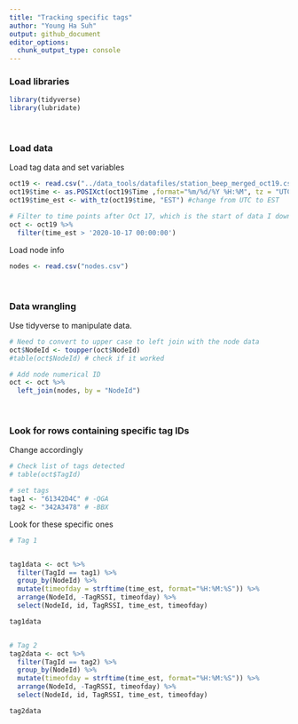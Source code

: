 ```yaml
---
title: "Tracking specific tags"
author: "Young Ha Suh"
output: github_document
editor_options: 
  chunk_output_type: console
---
```


### Load libraries
```r
library(tidyverse)
library(lubridate)
```

<br>

### Load data

Load tag data and set variables
```r
oct19 <- read.csv("../data_tools/datafiles/station_beep_merged_oct19.csv" )
oct19$time <- as.POSIXct(oct19$Time ,format="%m/%d/%Y %H:%M", tz = "UTC")
oct19$time_est <- with_tz(oct19$time, "EST") #change from UTC to EST

# Filter to time points after Oct 17, which is the start of data I downloaded
oct <- oct19 %>% 
  filter(time_est > '2020-10-17 00:00:00')
```


Load node info
```r
nodes <- read.csv("nodes.csv")
```

<br>

### Data wrangling 

Use tidyverse to manipulate data. 

```r
# Need to convert to upper case to left join with the node data
oct$NodeId <- toupper(oct$NodeId)
#table(oct$NodeId) # check if it worked

# Add node numerical ID
oct <- oct %>% 
  left_join(nodes, by = "NodeId")
```

<br>

### Look for rows containing specific tag IDs

Change accordingly
```r
# Check list of tags detected
# table(oct$TagId)

# set tags
tag1 <- "61342D4C" # -QGA
tag2 <- "342A3478" # -BBX
```

Look for these specific ones
```r
# Tag 1


tag1data <- oct %>% 
  filter(TagId == tag1) %>% 
  group_by(NodeId) %>% 
  mutate(timeofday = strftime(time_est, format="%H:%M:%S")) %>% 
  arrange(NodeId, -TagRSSI, timeofday) %>% 
  select(NodeId, id, TagRSSI, time_est, timeofday)

tag1data


# Tag 2
tag2data <- oct %>% 
  filter(TagId == tag2) %>% 
  group_by(NodeId) %>% 
  mutate(timeofday = strftime(time_est, format="%H:%M:%S")) %>% 
  arrange(NodeId, -TagRSSI, timeofday) %>% 
  select(NodeId, id, TagRSSI, time_est, timeofday)

tag2data
```

